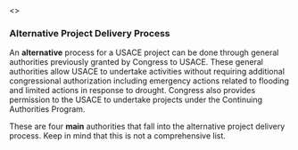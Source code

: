 <>
<html>
	<head>
		<meta name="viewport" content="width=device-width, initial-scale=1.0">
		<meta charset="utf-8" />
		<link rel="stylesheet" type="text/css" href="css/style.css" />
		<title>Alternative Project Delivery Process</title>
	</head>
<body>
<h3>Alternative Project Delivery Process</h3>

<p>An <strong>alternative</strong> process for a USACE project can be done through general authorities previously granted by Congress to USACE. These general authorities allow USACE to undertake activities without requiring additional congressional authorization including emergency actions related to flooding and limited actions in response to drought. Congress also provides permission to the USACE to undertake projects under the Continuing Authorities Program. </p>

<p>These are four <strong>main</strong> authorities that fall into the alternative project delivery process. Keep in mind that this is not a comprehensive list. </p>

</body>
</html>

